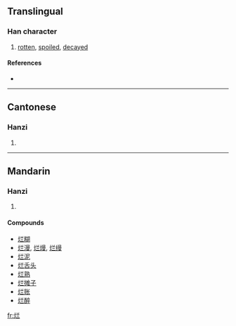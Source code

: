{{also|爛}}
==Translingual==

===Han character===
{{Han char|rn=86|rad=火|as=05|sn=9|four=|canj=火廿一一 (FTMM)}}

# [[rotten]], [[spoiled]], [[decayed]]

====References====
* {{Han ref|kx=0669.101|hdz=32197.020|uh=70C2|ud=28866}}

----

==Cantonese==

===Hanzi===
{{yue-hanzi|jyut=|y=laan6}}

# {{defn|Cantonese}}

----

==Mandarin==

===Hanzi===
{{cmn-hanzi|tra=爛|pin=[[làn]] ([[lan4]]), [[tīng]] ([[ting1]])|wg=lan<sup>4</sup>, t'ing<sup>1</sup>}}

# {{defn|Mandarin}}

====Compounds====
* [[烂糊]]
* [[烂漫]], [[烂熳]], [[烂缦]]
* [[烂泥]]
* [[烂舌头]]
* [[烂熟]]
* [[烂摊子]]
* [[烂账]]
* [[烂醉]]

[[fr:烂]]